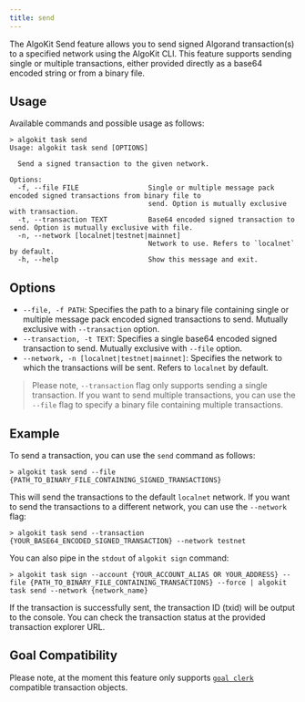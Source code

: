 ```yaml
---
title: send
---
```


The AlgoKit Send feature allows you to send signed Algorand transaction(s) to a specified network using the AlgoKit CLI. This feature supports sending single or multiple transactions, either provided directly as a base64 encoded string or from a binary file.

## Usage

Available commands and possible usage as follows:

```shell showLineNumbers=false frame=none
> algokit task send
Usage: algokit task send [OPTIONS]

  Send a signed transaction to the given network.

Options:
  -f, --file FILE                 Single or multiple message pack encoded signed transactions from binary file to
                                  send. Option is mutually exclusive with transaction.
  -t, --transaction TEXT          Base64 encoded signed transaction to send. Option is mutually exclusive with file.
  -n, --network [localnet|testnet|mainnet]
                                  Network to use. Refers to `localnet` by default.
  -h, --help                      Show this message and exit.
```

## Options

- `--file, -f PATH`: Specifies the path to a binary file containing single or multiple message pack encoded signed transactions to send. Mutually exclusive with `--transaction` option.
- `--transaction, -t TEXT`: Specifies a single base64 encoded signed transaction to send. Mutually exclusive with `--file` option.
- `--network, -n [localnet|testnet|mainnet]`: Specifies the network to which the transactions will be sent. Refers to `localnet` by default.

> Please note, `--transaction` flag only supports sending a single transaction. If you want to send multiple transactions, you can use the `--file` flag to specify a binary file containing multiple transactions.

## Example

To send a transaction, you can use the `send` command as follows:

```shell showLineNumbers=false frame=none
> algokit task send --file {PATH_TO_BINARY_FILE_CONTAINING_SIGNED_TRANSACTIONS}
```

This will send the transactions to the default `localnet` network. If you want to send the transactions to a different network, you can use the `--network` flag:

```shell showLineNumbers=false frame=none
> algokit task send --transaction {YOUR_BASE64_ENCODED_SIGNED_TRANSACTION} --network testnet
```

You can also pipe in the `stdout` of `algokit sign` command:

```shell showLineNumbers=false frame=none
> algokit task sign --account {YOUR_ACCOUNT_ALIAS OR YOUR_ADDRESS} --file {PATH_TO_BINARY_FILE_CONTAINING_TRANSACTIONS} --force | algokit task send --network {network_name}
```

If the transaction is successfully sent, the transaction ID (txid) will be output to the console. You can check the transaction status at the provided transaction explorer URL.

## Goal Compatibility

Please note, at the moment this feature only supports [`goal clerk`](https://developer.algorand.org/docs/clis/goal/clerk/clerk/) compatible transaction objects.
